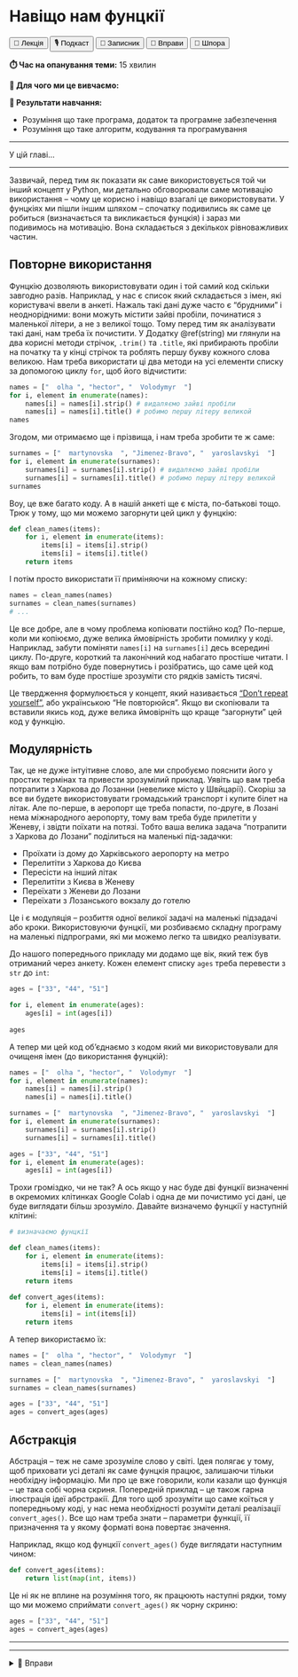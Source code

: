 # Навіщо нам фунцкії

<div class="btn-group">
  <button class="lecture">🎥 Лекція</button>
  <button class="podcast">🎙️ Подкаст</button>
  <button class="notebook">📓 Записник</button>
  <button class="exercises" onclick="openDetailsById('funcs_motivation_exercises');">🤸 Вправи</button>
  <button class="cheat">📝 Шпора</button>
</div>

**⏱️ Час на опанування теми:** 15 хвилин

**🤷 Для чого ми це вивчаємо:**

**🔑 Результати навчання:**

- Розуміння що таке програма, додаток та програмне забезпечення
- Розуміння що таке алгоритм, кодування та програмування 

---

У цій главі...

---

Зазвичай, перед тим як показати як саме використовується той чи інший концепт у Python, ми детально обговорювали саме мотивацію використання -- чому це корисно і навіщо взагалі це використовувати. У фунцкіях ми пішли іншим шляхом -- спочатку подивились як саме це робиться (визначається та викликається фунцкія) і зараз ми подивимось на мотивацію. Вона складається з декількох рівноважливих частин. 

## Повторне використання

Фунцкію дозволяють використовувати один і той самий код скільки завгодно разів. Наприклад, у нас є список який складається з імен, які користувачі ввели в анкеті. Нажаль такі дані дуже часто є "брудними" і неоднорідними: вони можуть містити зайві пробіли, починатися з маленької літери, а не з великої тощо. Тому перед тим як аналізувати такі дані, нам треба їх почистити. У Додатку \@ref(string) ми глянули на два корисні методи стрічок, `.trim()` та `.title`, які прибирають пробіли на початку та у кінці стрічок та роблять першу букву кожного слова великою. Нам треба використати ці два методи на усі елементи списку за допомогою циклу `for`, щоб його відчистити: 

```python
names = ["  olha ", "hector", "  Volodymyr  "]
for i, element in enumerate(names):
    names[i] = names[i].strip() # видаляємо зайві пробіли
    names[i] = names[i].title() # робимо першу літеру великой
names
```

Згодом, ми отримаємо ще і прізвища, і нам треба зробити те ж саме: 

```python
surnames = ["  martynovska  ", "Jimenez-Bravo", "  yaroslavskyi  "]
for i, element in enumerate(surnames):
    surnames[i] = surnames[i].strip() # видаляємо зайві пробіли
    surnames[i] = surnames[i].title() # робимо першу літеру великой
surnames
```

Воу, це вже багато коду. А в нашій анкеті ще є міста, по-батькові тощо. Трюк у тому, що ми можемо загорнути цей цикл у фунцкію: 

```python
def clean_names(items): 
    for i, element in enumerate(items):
        items[i] = items[i].strip()
        items[i] = items[i].title()
    return items
```

І потім просто використати її приміняючи на кожному списку: 

```python
names = clean_names(names)
surnames = clean_names(surnames)
# ...
```

Це все добре, але в чому проблема копіювати постійно код? По-перше, коли ми копіюємо, дуже велика ймовірність зробити помилку у коді. Наприклад, забути поміняти `names[i]` на `surnames[i]` десь всередині циклу. По-друге, короткий та лаконічний код набагато простіше читати. І якщо вам потрібно буде повернутись і розібратись, що саме цей код робить, то вам буде простіше зрозуміти сто рядків замість тисячі.

Це твердження формулюється у концепт, який називається ["Don't repeat yourself"](https://en.wikipedia.org/wiki/Don%27t_repeat_yourself), або українською "Не повторюйся". Якщо ви скопіювали та вставили якись код, дуже велика ймовірніть що краще "загорнути" цей код у функцію.

## Модулярність

Так, це не дуже інтуітивне слово, але ми спробуємо пояснити його у простих термінах та привести зрозумілий приклад. Уявіть що вам треба потрапити з Харкова до Лозанни (невелике місто у Швйцарії). Скоріш за все ви будете використовувати громадський транспорт і купите білет на літак. Але по-перше, в аеропорт ще треба попасти, по-друге, в Лозані нема міжнародного аеропорту, тому вам треба буде прилетіти у Женеву, і звідти поїхати на потязі. Тобто ваша велика задача "потрапити з Харкова до Лозани" поділиться на маленькі під-задачки: 

- Проїхати із дому до Харківського аеропорту на метро
- Перелитіти з Харкова до Києва
- Пересісти на інший літак
- Перелитіти з Києва в Женеву
- Переїхати з Женеви до Лозани 
- Переїхати з Лозанського вокзалу до готелю

Це і є модуляція -- розбиття одної великої задачі на маленькі підзадачі або кроки. Використовуючи фунцкії, ми розбиваємо складну програму на маленькі підпрограми, які ми можемо легко та швидко реалізувати.

До нашого попереднього прикладу ми додамо ще вік, який теж був отриманий через анкету. Кожен елемент списку `ages` треба перевести з `str` до `int`:

```python
ages = ["33", "44", "51"]

for i, element in enumerate(ages):
    ages[i] = int(ages[i])
    
ages
```

А тепер ми цей код об'єднаємо з кодом який ми використовували для очищеня імен (до використання фунцкій): 

```python
names = ["  olha ", "hector", "  Volodymyr  "]
for i, element in enumerate(names):
    names[i] = names[i].strip()
    names[i] = names[i].title()

surnames = ["  martynovska  ", "Jimenez-Bravo", "  yaroslavskyi  "]
for i, element in enumerate(surnames):
    surnames[i] = surnames[i].strip()
    surnames[i] = surnames[i].title()

ages = ["33", "44", "51"]
for i, element in enumerate(ages):
    ages[i] = int(ages[i])
```

Трохи громіздко, чи не так? А ось якщо у нас буде дві фунцкії визначенні в окремомих клітинках Google Colab і одна де ми почистимо усі дані, це буде виглядати більш зрозуміло. Давайте визначемо фунцкії у наступній клітині: 

```python
# визначаємо фунцкії

def clean_names(items): 
    for i, element in enumerate(items):
        items[i] = items[i].strip()
        items[i] = items[i].title()
    return items
    
def convert_ages(items): 
    for i, element in enumerate(items):
        items[i] = int(items[i])
    return items

```

А тепер використаємо їх: 

```python
names = ["  olha ", "hector", "  Volodymyr  "]
names = clean_names(names)

surnames = ["  martynovska  ", "Jimenez-Bravo", "  yaroslavskyi  "]
surnames = clean_names(surnames)

ages = ["33", "44", "51"]
ages = convert_ages(ages)
```

## Абстракція

Абстрація -- теж не саме зрозуміле слово у світі. Ідея полягає у тому, щоб приховати усі деталі як саме фунцкія працює, залишаючи тільки необхідну інформацію. Ми про це вже говорили, коли казали що функція -- це така собі чорна скриня. Попередній приклад -- це також гарна ілюстрація ідеї абрстракії. Для того щоб зрозуміти що саме коїться у попередньому коді, у нас нема необхідності розуміти деталі реалізації `convert_ages()`. Все що нам треба знати -- параметри функції, її призначення та у якому форматі вона повертає значення. 

Наприклад, якщо код фунцкії `convert_ages()` буде виглядати наступним чином: 

```python
def convert_ages(items): 
    return list(map(int, items))
```

Це ні як не вплине на розуміння того, як працюють наступні рядки, тому що ми можемо сприймати `convert_ages()` як чорну скриню:

```python
ages = ["33", "44", "51"]
ages = convert_ages(ages)
```

---

---

<details id="funcs_motivation_exercises">
<summary>🤸 Вправи</summary>

</details>